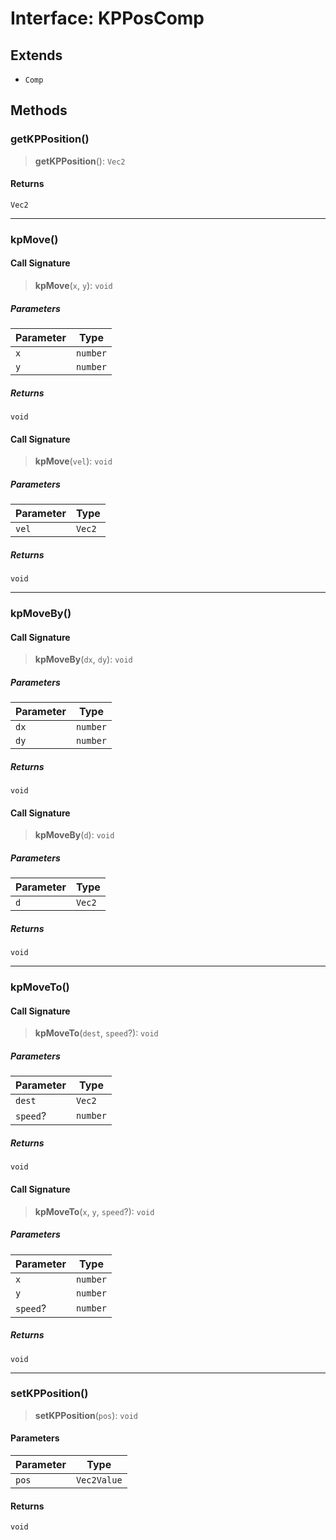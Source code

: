 # Interface: KPPosComp

## Extends

- `Comp`

## Methods

### getKPPosition()

> **getKPPosition**(): `Vec2`

#### Returns

`Vec2`

***

### kpMove()

#### Call Signature

> **kpMove**(`x`, `y`): `void`

##### Parameters

| Parameter | Type |
| ------ | ------ |
| `x` | `number` |
| `y` | `number` |

##### Returns

`void`

#### Call Signature

> **kpMove**(`vel`): `void`

##### Parameters

| Parameter | Type |
| ------ | ------ |
| `vel` | `Vec2` |

##### Returns

`void`

***

### kpMoveBy()

#### Call Signature

> **kpMoveBy**(`dx`, `dy`): `void`

##### Parameters

| Parameter | Type |
| ------ | ------ |
| `dx` | `number` |
| `dy` | `number` |

##### Returns

`void`

#### Call Signature

> **kpMoveBy**(`d`): `void`

##### Parameters

| Parameter | Type |
| ------ | ------ |
| `d` | `Vec2` |

##### Returns

`void`

***

### kpMoveTo()

#### Call Signature

> **kpMoveTo**(`dest`, `speed`?): `void`

##### Parameters

| Parameter | Type |
| ------ | ------ |
| `dest` | `Vec2` |
| `speed`? | `number` |

##### Returns

`void`

#### Call Signature

> **kpMoveTo**(`x`, `y`, `speed`?): `void`

##### Parameters

| Parameter | Type |
| ------ | ------ |
| `x` | `number` |
| `y` | `number` |
| `speed`? | `number` |

##### Returns

`void`

***

### setKPPosition()

> **setKPPosition**(`pos`): `void`

#### Parameters

| Parameter | Type |
| ------ | ------ |
| `pos` | `Vec2Value` |

#### Returns

`void`
